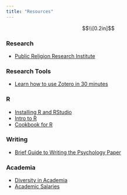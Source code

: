 ```yaml
---
title: "Resources"
---
```

<style type="text/css">

.main-container {
  max-width: 800px;
}

</style>

$$\\[0.2in]$$
<h3>Research</h3>

<ul>
  <li>[Public Religion Research Institute](https://www.prri.org/)</li>
</ul>

<h3>Research Tools</h3>

<ul>
  <li>[Learn how to use Zotero in 30 minutes](https://www.youtube.com/watch?v=BQL_7C-YqBk)</li>
</ul>

<h3>R</h3>

<ul>
  <li>[Installing R and RStudio](https://www.youtube.com/watch?v=ZvPFKfNHBNQ&list=PLEzw67WWDg83weG3idsgy4wuOIJAashA2)</li>
  <li>[Intro to R](https://www.statmethods.net/index.html)</li>
  <li>[Cookbook for R](http://www.cookbook-r.com/)</li>
</ul>

<h3>Writing</h3>

<ul>
  <li>[Brief Guide to Writing the Psychology Paper](chrome-extension://efaidnbmnnnibpcajpcglclefindmkaj/https://hwpi.harvard.edu/files/hwp/files/bg_psychology.pdf)</li>
</ul>

<h3>Academia</h3>

<ul>
  <li>[Diversity in Academia](https://diversityinacademia.mystrikingly.com/)</li>
  <li>[Academic Salaries](https://academicsalaries.github.io/)</li>
</ul>
